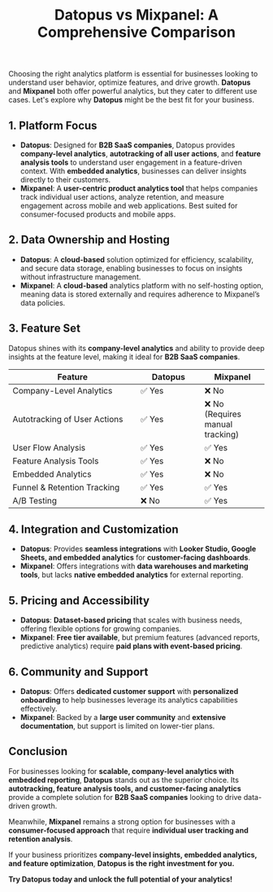 ﻿---
title: "Datopus vs Mixpanel: A Comprehensive Comparison"
publishedAt: "2025-03-01"
summary: "An in-depth comparison between Datopus and Mixpanel to help businesses choose the right analytics platform."
---

Choosing the right analytics platform is essential for businesses looking to understand user behavior, optimize features, and drive growth. **Datopus** and **Mixpanel** both offer powerful analytics, but they cater to different use cases. Let's explore why **Datopus** might be the best fit for your business.

## 1. Platform Focus

- **Datopus**: Designed for **B2B SaaS companies**, Datopus provides **company-level analytics**, **autotracking of all user actions**, and **feature analysis tools** to understand user engagement in a feature-driven context. With **embedded analytics**, businesses can deliver insights directly to their customers.
- **Mixpanel**: A **user-centric product analytics tool** that helps companies track individual user actions, analyze retention, and measure engagement across mobile and web applications. Best suited for consumer-focused products and mobile apps.

## 2. Data Ownership and Hosting

- **Datopus**: A **cloud-based** solution optimized for efficiency, scalability, and secure data storage, enabling businesses to focus on insights without infrastructure management.
- **Mixpanel**: A **cloud-based** analytics platform with no self-hosting option, meaning data is stored externally and requires adherence to Mixpanel’s data policies.

## 3. Feature Set

Datopus shines with its **company-level analytics** and ability to provide deep insights at the feature level, making it ideal for **B2B SaaS companies**.

<div class="overflow-x-auto">
    <table class="w-full text-base border border-gray-300 bg-white rounded-lg">
      <thead>
        <tr>
          <th width="50%">Feature</th>
          <th width="25%">Datopus</th>
          <th width="25%">Mixpanel</th>
        </tr>
      </thead>
      <tbody>
        <tr>
          <td>Company-Level Analytics</td>
          <td>✅ Yes</td>
          <td>❌ No</td>
        </tr>
        <tr>
          <td>Autotracking of User Actions</td>
          <td>✅ Yes</td>
          <td>❌ No<br>(Requires manual tracking)</td>
        </tr>
        <tr>
          <td>User Flow Analysis</td>
          <td>✅ Yes</td>
          <td>✅ Yes</td>
        </tr>
        <tr>
          <td>Feature Analysis Tools</td>
          <td>✅ Yes</td>
          <td>❌ No</td>
        </tr>
        <tr>
          <td>Embedded Analytics</td>
          <td>✅ Yes</td>
          <td>❌ No</td>
        </tr>
        <tr>
          <td>Funnel & Retention Tracking</td>
          <td>✅ Yes</td>
          <td>✅ Yes</td>
        </tr>
        <tr>
          <td>A/B Testing</td>
          <td>❌ No</td>
          <td>✅ Yes</td>
        </tr>
      </tbody>
    </table>
</div>

## 4. Integration and Customization

- **Datopus**: Provides **seamless integrations** with **Looker Studio, Google Sheets, and embedded analytics** for **customer-facing dashboards**.
- **Mixpanel**: Offers integrations with **data warehouses and marketing tools**, but lacks **native embedded analytics** for external reporting.

## 5. Pricing and Accessibility

- **Datopus**: **Dataset-based pricing** that scales with business needs, offering flexible options for growing companies.
- **Mixpanel**: **Free tier available**, but premium features (advanced reports, predictive analytics) require **paid plans with event-based pricing**.

## 6. Community and Support

- **Datopus**: Offers **dedicated customer support** with **personalized onboarding** to help businesses leverage its analytics capabilities effectively.
- **Mixpanel**: Backed by a **large user community** and **extensive documentation**, but support is limited on lower-tier plans.

## Conclusion

For businesses looking for **scalable, company-level analytics with embedded reporting**, **Datopus** stands out as the superior choice. Its **autotracking, feature analysis tools, and customer-facing analytics** provide a complete solution for **B2B SaaS companies** looking to drive data-driven growth.

Meanwhile, **Mixpanel** remains a strong option for businesses with a **consumer-focused approach** that require **individual user tracking and retention analysis**.

If your business prioritizes **company-level insights, embedded analytics, and feature optimization**, **Datopus is the right investment for you.**

**Try Datopus today and unlock the full potential of your analytics!**
